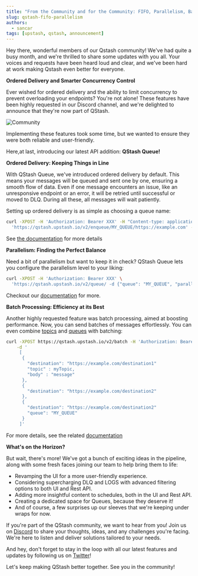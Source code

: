 ```yaml
---
title: "From the Community and for the Community: FIFO, Parallelism, Batch"
slug: qstash-fifo-parallelism
authors:
  - sancar
tags: [upstash, qstash, announcement]
---
```


Hey there, wonderful members of our Qstash community! We've had quite a busy month, and we're thrilled to share some updates with you all. Your voices and requests have been heard loud and clear, and we've been hard at work making Qstash even better for everyone.

**Ordered Delivery and Smarter Concurrency Control**

Ever wished for ordered delivery and the ability to limit concurrency to prevent overloading your endpoints? You're not alone! These features have been highly requested in our Discord channel, and we're delighted to announce that they're now part of QStash.

![Community](/blog/QStash-fifo/community.png)

Implementing these features took some time, but we wanted to ensure they were both reliable and user-friendly. 

Here,at last, introducing our latest API addition: **QStash Queue!**

**Ordered Delivery: Keeping Things in Line**

With QStash Queue, we've introduced ordered delivery by default. This means your messages will be queued and sent one by one, ensuring a smooth flow of data. Even if one message encounters an issue, like an unresponsive endpoint or an error, it will be retried until successful or moved to DLQ. During all these, all messages will wait patiently.

Setting up ordered delivery is as simple as choosing a queue name:

```bash
curl -XPOST -H 'Authorization: Bearer XXX' -H "Content-type: application/json" \
  'https://qstash.upstash.io/v2/enqueue/MY_QUEUE/https://example.com' -d {"data"}
```

See [the documentation](https://upstash.com/docs/qstash/features/queues#fifo) for more details

**Parallelism: Finding the Perfect Balance**

Need a bit of parallelism but want to keep it in check? QStash Queue lets you configure the parallelism level to your liking: 


```bash 
curl -XPOST -H 'Authorization: Bearer XXX' \
  'https://qstash.upstash.io/v2/queue/ -d {"queue": "MY_QUEUE", "parallelism": 10}
```

Checkout our [documentation](https://upstash.com/docs/qstash/features/queues#parallelism) for more.

**Batch Processing: Efficiency at its Best**

Another highly requested feature was batch processing, aimed at boosting performance. Now, you can send batches of messages effortlessly. You can even combine  [topics](https://upstash.com/docs/qstash/features/topics) and [queues](https://upstash.com/docs/qstash/features/queues) with batching:

```bash
curl -XPOST https://qstash.upstash.io/v2/batch -H 'Authorization: Bearer XXX'  -H "Content-type: application/json" \
    -d '
     [
      {
        "destination": "https://example.com/destination1"
        "topic" : myTopic, 
        "body" : "message" 
      },
      {
        "destination": "https://example.com/destination2"
      },
      {
        "destination": "https://example.com/destination2"
        "queue": "MY_QUEUE"
      }
     ]'
```


For more details, see the related [documentation](https://upstash.com/docs/qstash/features/batch)

**What's on the Horizon?**

But wait, there's more! We've got a bunch of exciting ideas in the pipeline, along with some fresh faces joining our team to help bring them to life:

- Revamping the UI for a more user-friendly experience.
- Considering supercharging DLQ and LOGS with advanced filtering options to both UI and Rest API.
- Adding more insightful content to schedules, both in the UI and Rest API.
- Creating a dedicated space for Queues, because they deserve it!
- And of course, a few surprises up our sleeves that we're keeping under wraps for now.

If you're part of the QStash community, we want to hear from you! Join us on [Discord](https://upstash.com/discord) to share your thoughts, ideas, and any challenges you're facing. We're here to listen and deliver solutions tailored to your needs.

And hey, don't forget to stay in the loop with all our latest features and updates by following us on [Twitter](https://twitter.com/upstash)!

Let's keep making QStash better together. See you in the community!
